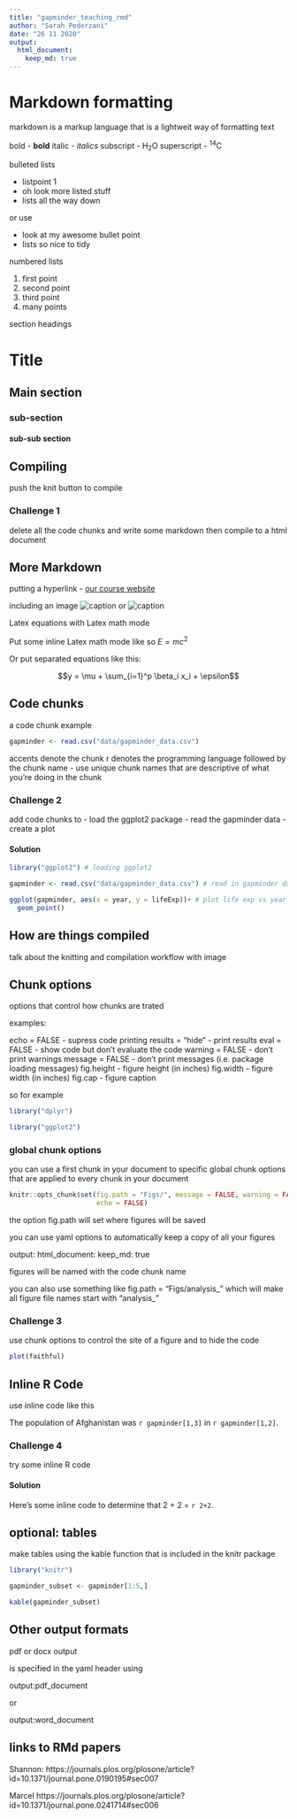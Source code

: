 ```yaml
---
title: "gapminder_teaching_rmd"
author: "Sarah Pederzani"
date: "26 11 2020"
output:
  html_document:
    keep_md: true
---
```



# Markdown formatting

markdown is a markup language that is a lightweit way of formatting text

bold - **bold**
italic - *italics*
subscript - H~2~O
superscript - ^14^C

bulleted lists

* listpoint 1
* oh look more listed stuff
* lists all the way down

or use

- look at my awesome bullet point
- lists so nice to tidy

numbered lists

1. first point
2. second point
3. third point
4. many points

section headings

# Title
## Main section
### sub-section
#### sub-sub section

## Compiling

push the knit button to compile

### Challenge 1

delete all the code chunks and write some markdown
then compile to a html document

## More Markdown

putting a hyperlink - 
[our course website](https://hbec-mpi-eva.github.io/2020-11-23-leipzig-online/)

including an image
![caption](https://smea.uw.edu/wp-content/uploads/sites/11/2017/03/CURRENTSBLOG_Cat_2.jpg)
or
![caption](compiling_workflow.png)

Latex equations with Latex math mode

Put some inline Latex math mode like so $E = mc^2$

Or put separated equations like this:

$$y = \mu + \sum_{i=1}^p \beta_i x_i + \epsilon$$

## Code chunks

a code chunk example

```r
gapminder <- read.csv("data/gapminder_data.csv")
```

accents denote the chunk
r denotes the programming language
followed by the chunk name - use unique chunk names that are descriptive of what you're doing in the chunk

### Challenge 2

add code chunks to
- load the ggplot2 package
- read the gapminder data
- create a plot

#### Solution

```r

library("ggplot2") # loading ggplot2

```

```r

gapminder <- read.csv("data/gapminder_data.csv") # read in gapminder data

```

```r

ggplot(gapminder, aes(x = year, y = lifeExp))+ # plot life exp vs year
  geom_point()

```


## How are things compiled

talk about the knitting and compilation workflow with image

## Chunk options

options that control how chunks are trated

examples:

echo = FALSE - supress code printing
results = "hide" - print results
eval = FALSE - show code but don't evaluate the code
warning = FALSE - don't print warnings
message = FALSE - don't print messages (i.e. package loading messages)
fig.height - figure height (in inches)
fig.width - figure width (in inches)
fig.cap - figure caption

so for example

```r

library("dplyr")

library("ggplot2")

```

### global chunk options

you can use a first chunk in your document to specific global chunk options
that are applied to every chunk in your document

```r

knitr::opts_chunk$set(fig.path = "Figs/", message = FALSE, warning = FALSE,
                      echo = FALSE)

```

the option fig.path will set where figures will be saved

you can use yaml options to automatically keep a copy of all your figures

output:
  html_document:
    keep_md: true

figures will be named with the code chunk name

you can also use something like fig.path = "Figs/analysis_" which will make all figure file names start with "analysis_"

### Challenge 3

use chunk options to control the site of a figure and to hide the code

```r

plot(faithful)

```

## Inline R Code

use inline code like this

The population of Afghanistan was `r gapminder[1,3]` in `r gapminder[1,2]`. 

### Challenge 4

try some inline R code

#### Solution

Here’s some inline code to determine that 2 + 2 = `r 2+2`.

## optional: tables

make tables using the kable function that is included in the knitr package


```r
library("knitr")

gapminder_subset <- gapminder[1:5,]

kable(gapminder_subset)

```

## Other output formats

pdf or docx output

is specified in the yaml header using 

output:pdf_document

or

output:word_document


## links to RMd papers


Shannon:
https://journals.plos.org/plosone/article?id=10.1371/journal.pone.0190195#sec007

Marcel
https://journals.plos.org/plosone/article?id=10.1371/journal.pone.0241714#sec006






